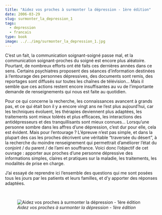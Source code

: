 ```yaml
---
title: "Aidez vos proches à surmonter la dépression - 1ère édition"
date: 2006-03-29
slug: surmonter_la_depression_1
tags:
  - depression
  - francais
type: book
image: ../../img/surmonter_la_depression_1.jpg
---
```


C’est un fait, la communication soignant-soigné passe mal, et la communication soignant-proches du soigné est encore plus aléatoire.
Pourtant, de nombreux efforts ont été faits ces dernières années dans ce sens.
Certains psychiatres proposent des séances d’information destinées à l’entourage des personnes dépressives, des documents sont remis, des reportages sont diffusés sur toutes les chaînes de télévision…
Mais il semble que ces actions restent encore insuffisantes au vu de l’importante demande de renseignements qui nous est faite au quotidien.

Pour ce qui concerne la recherche, les connaissances avancent à grands pas, et ce qui était bon il y a encore vingt ans ne l’est plus aujourd’hui, car les techniques évoluent, les thérapies deviennent plus adaptées, les traitements sont mieux tolérés et plus efficaces, les interactions des antidépresseurs et des tranquillisants sont mieux connues…
Lorsqu’une personne sombre dans les affres d’une dépression, c’est dur pour elle, cela est évident.
Mais pour l’entourage ?
L’épreuve n’est pas simple, et dans la plupart des cas les proches décrivent une véritable "traversée du désert", à la recherche du moindre renseignement qui permettrait d’améliorer l’état du conjoint / du parent / de l’ami en souffrance.
Voici donc l’objectif de cet ouvrage : apporter aux proches d’une personne dépressive des informations simples, claires et pratiques sur la maladie, les traitements, les modalités de prise en charge.

J’ai essayé de reprendre ici l’ensemble des questions qui me sont posées tous les jours par les patients et leurs familles, et d’y apporter des réponses adaptées.

<br>

![_Aidez vos proches à surmonter la dépression - 1ère édition_](../../img/surmonter_la_depression_1.jpg)
